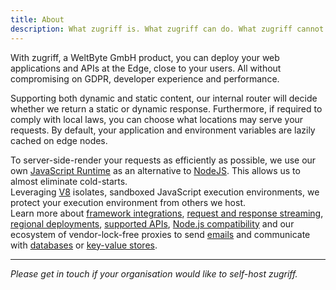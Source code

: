 ```yaml
---
title: About
description: What zugriff is. What zugriff can do. What zugriff cannot do.
---
```


With zugriff, a WeltByte GmbH product, you can deploy your web applications and APIs at the Edge, close to your users. All
without compromising on GDPR, developer experience and performance.

Supporting both dynamic and static content, our internal router will decide whether we return a static or dynamic response.
Furthermore, if required to comply with local laws, you can choose what locations may serve your requests. By default, your
application and environment variables are lazily cached on edge nodes.

To server-side-render your requests as efficiently as possible, we use our own [JavaScript Runtime](/reference/runtime-apis)
as an alternative to [NodeJS](https://nodejs.org). This allows us to almost eliminate cold-starts.  
Leveraging [V8](https://v8.dev) isolates, sandboxed JavaScript execution environments, we protect your execution environment
from others we host.  
Learn more about [framework integrations](/ecosystem/integrations), [request and response streaming](/reference/runtime-apis/#readablestream), [regional deployments](/concepts/dns), [supported APIs](/reference/runtime-apis),
[Node.js compatibility](/reference/runtime-apis/#nodejs-compatibility) and our ecosystem of vendor-lock-free proxies to send
[emails](/ecosystem/addons/smtp) and communicate with [databases](/ecosystem/addons/postgres) or
[key-value stores](/ecosystem/addons/redis).

---

<i>Please get in touch if your organisation would like to self-host zugriff.</i>
